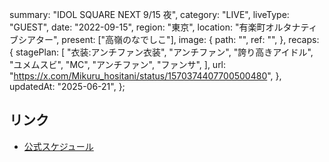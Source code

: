   summary: "IDOL SQUARE NEXT 9/15 夜",
  category: "LIVE",
  liveType: "GUEST",
  date: "2022-09-15",
  region: "東京",
  location: "有楽町オルタナティブシアター",
  present: ["高嶺のなでしこ"],
  image: {
    path: "",
    ref: "",
  },
  recaps: {
    stagePlan: [
      "衣装:アンチファン衣装",
      "アンチファン",
      "誇り高きアイドル",
      "ユメムスビ",
      "MC",
      "アンチファン",
      "ファンサ",
    ],
    url: "https://x.com/Mikuru_hositani/status/1570374407700500480",
  },
  updatedAt: "2025-06-21",
};

## リンク

- [公式スケジュール](https://takanenonadeshiko.jp/?p=445)
